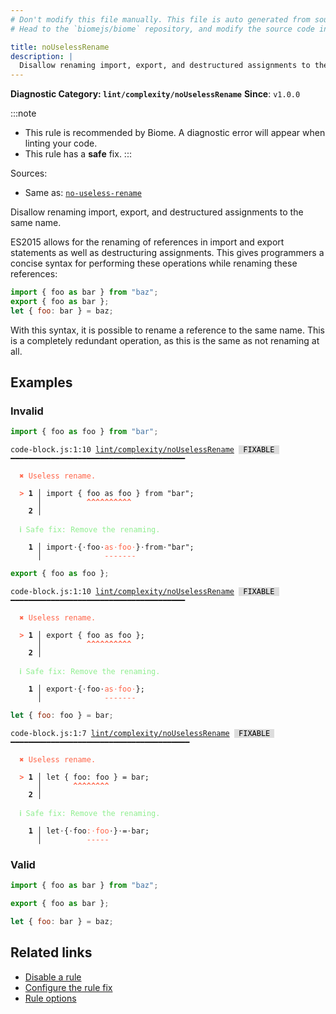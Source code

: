 ```yaml
---
# Don't modify this file manually. This file is auto generated from source, and you will lose your changes next time the website is built.
# Head to the `biomejs/biome` repository, and modify the source code in there.

title: noUselessRename
description: |
  Disallow renaming import, export, and destructured assignments to the same name.
---
```


**Diagnostic Category: `lint/complexity/noUselessRename`**
<Tabs>
<TabItem label="JavaScript (and super languages)" icon="seti:javascript">
**Since**: `v1.0.0`

:::note
- This rule is recommended by Biome. A diagnostic error will appear when linting your code.
- This rule has a **safe** fix.
:::

Sources: 
- Same as: <a href="https://eslint.org/docs/latest/rules/no-useless-rename" target="_blank"><code>no-useless-rename</code></a>

Disallow renaming import, export, and destructured assignments to the same name.

ES2015 allows for the renaming of references in import and export statements as well as destructuring assignments.
This gives programmers a concise syntax for performing these operations while renaming these references:

```js
import { foo as bar } from "baz";
export { foo as bar };
let { foo: bar } = baz;
```

With this syntax, it is possible to rename a reference to the same name.
This is a completely redundant operation, as this is the same as not renaming at all.

## Examples

### Invalid

```js
import { foo as foo } from "bar";
```

<pre class="language-text"><code class="language-text">code-block.js:1:10 <a href="https://biomejs.dev/linter/rules/no-useless-rename">lint/complexity/noUselessRename</a> <span style="color: #000; background-color: #ddd;"> FIXABLE </span> ━━━━━━━━━━━━━━━━━━━━━━━━━━━━━━━━━━━━━━━<br /><br />  <strong><span style="color: Tomato;">✖</span></strong> <span style="color: Tomato;">Useless rename.</span><br />  <br />  <strong><span style="color: Tomato;">&gt;</span></strong> <strong>1 │ </strong>import &#123; foo as foo &#125; from &quot;bar&quot;;<br />   <strong>   │ </strong>         <strong><span style="color: Tomato;">^</span></strong><strong><span style="color: Tomato;">^</span></strong><strong><span style="color: Tomato;">^</span></strong><strong><span style="color: Tomato;">^</span></strong><strong><span style="color: Tomato;">^</span></strong><strong><span style="color: Tomato;">^</span></strong><strong><span style="color: Tomato;">^</span></strong><strong><span style="color: Tomato;">^</span></strong><strong><span style="color: Tomato;">^</span></strong><strong><span style="color: Tomato;">^</span></strong><br />    <strong>2 │ </strong><br />  <br />  <strong><span style="color: lightgreen;">ℹ</span></strong> <span style="color: lightgreen;">Safe fix</span><span style="color: lightgreen;">: </span><span style="color: lightgreen;">Remove the renaming.</span><br />  <br />  <strong>  1 │ </strong>import<span style="opacity: 0.8;">·</span>&#123;<span style="opacity: 0.8;">·</span>foo<span style="opacity: 0.8;">·</span><span style="color: Tomato;">a</span><span style="color: Tomato;">s</span><span style="opacity: 0.8;"><span style="color: Tomato;">·</span></span><span style="color: Tomato;">f</span><span style="color: Tomato;">o</span><span style="color: Tomato;">o</span><span style="opacity: 0.8;"><span style="color: Tomato;">·</span></span>&#125;<span style="opacity: 0.8;">·</span>from<span style="opacity: 0.8;">·</span>&quot;bar&quot;;<br />  <strong>    │ </strong>             <span style="color: Tomato;">-</span><span style="color: Tomato;">-</span><span style="color: Tomato;">-</span><span style="color: Tomato;">-</span><span style="color: Tomato;">-</span><span style="color: Tomato;">-</span><span style="color: Tomato;">-</span>             <br /></code></pre>

```js
export { foo as foo };
```

<pre class="language-text"><code class="language-text">code-block.js:1:10 <a href="https://biomejs.dev/linter/rules/no-useless-rename">lint/complexity/noUselessRename</a> <span style="color: #000; background-color: #ddd;"> FIXABLE </span> ━━━━━━━━━━━━━━━━━━━━━━━━━━━━━━━━━━━━━━━<br /><br />  <strong><span style="color: Tomato;">✖</span></strong> <span style="color: Tomato;">Useless rename.</span><br />  <br />  <strong><span style="color: Tomato;">&gt;</span></strong> <strong>1 │ </strong>export &#123; foo as foo &#125;;<br />   <strong>   │ </strong>         <strong><span style="color: Tomato;">^</span></strong><strong><span style="color: Tomato;">^</span></strong><strong><span style="color: Tomato;">^</span></strong><strong><span style="color: Tomato;">^</span></strong><strong><span style="color: Tomato;">^</span></strong><strong><span style="color: Tomato;">^</span></strong><strong><span style="color: Tomato;">^</span></strong><strong><span style="color: Tomato;">^</span></strong><strong><span style="color: Tomato;">^</span></strong><strong><span style="color: Tomato;">^</span></strong><br />    <strong>2 │ </strong><br />  <br />  <strong><span style="color: lightgreen;">ℹ</span></strong> <span style="color: lightgreen;">Safe fix</span><span style="color: lightgreen;">: </span><span style="color: lightgreen;">Remove the renaming.</span><br />  <br />  <strong>  1 │ </strong>export<span style="opacity: 0.8;">·</span>&#123;<span style="opacity: 0.8;">·</span>foo<span style="opacity: 0.8;">·</span><span style="color: Tomato;">a</span><span style="color: Tomato;">s</span><span style="opacity: 0.8;"><span style="color: Tomato;">·</span></span><span style="color: Tomato;">f</span><span style="color: Tomato;">o</span><span style="color: Tomato;">o</span><span style="opacity: 0.8;"><span style="color: Tomato;">·</span></span>&#125;;<br />  <strong>    │ </strong>             <span style="color: Tomato;">-</span><span style="color: Tomato;">-</span><span style="color: Tomato;">-</span><span style="color: Tomato;">-</span><span style="color: Tomato;">-</span><span style="color: Tomato;">-</span><span style="color: Tomato;">-</span>  <br /></code></pre>

```js
let { foo: foo } = bar;
```

<pre class="language-text"><code class="language-text">code-block.js:1:7 <a href="https://biomejs.dev/linter/rules/no-useless-rename">lint/complexity/noUselessRename</a> <span style="color: #000; background-color: #ddd;"> FIXABLE </span> ━━━━━━━━━━━━━━━━━━━━━━━━━━━━━━━━━━━━━━━━<br /><br />  <strong><span style="color: Tomato;">✖</span></strong> <span style="color: Tomato;">Useless rename.</span><br />  <br />  <strong><span style="color: Tomato;">&gt;</span></strong> <strong>1 │ </strong>let &#123; foo: foo &#125; = bar;<br />   <strong>   │ </strong>      <strong><span style="color: Tomato;">^</span></strong><strong><span style="color: Tomato;">^</span></strong><strong><span style="color: Tomato;">^</span></strong><strong><span style="color: Tomato;">^</span></strong><strong><span style="color: Tomato;">^</span></strong><strong><span style="color: Tomato;">^</span></strong><strong><span style="color: Tomato;">^</span></strong><strong><span style="color: Tomato;">^</span></strong><br />    <strong>2 │ </strong><br />  <br />  <strong><span style="color: lightgreen;">ℹ</span></strong> <span style="color: lightgreen;">Safe fix</span><span style="color: lightgreen;">: </span><span style="color: lightgreen;">Remove the renaming.</span><br />  <br />  <strong>  1 │ </strong>let<span style="opacity: 0.8;">·</span>&#123;<span style="opacity: 0.8;">·</span>foo<span style="color: Tomato;">:</span><span style="opacity: 0.8;"><span style="color: Tomato;">·</span></span><span style="color: Tomato;">f</span><span style="color: Tomato;">o</span><span style="color: Tomato;">o</span><span style="opacity: 0.8;">·</span>&#125;<span style="opacity: 0.8;">·</span>=<span style="opacity: 0.8;">·</span>bar;<br />  <strong>    │ </strong>         <span style="color: Tomato;">-</span><span style="color: Tomato;">-</span><span style="color: Tomato;">-</span><span style="color: Tomato;">-</span><span style="color: Tomato;">-</span>         <br /></code></pre>

### Valid

```js
import { foo as bar } from "baz";
```

```js
export { foo as bar };
```

```js
let { foo: bar } = baz;
```

## Related links

- [Disable a rule](/linter/#disable-a-lint-rule)
- [Configure the rule fix](/linter#configure-the-rule-fix)
- [Rule options](/linter/#rule-options)

</TabItem>
</Tabs>

